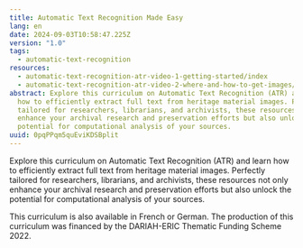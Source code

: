 ```yaml
---
title: Automatic Text Recognition Made Easy
lang: en
date: 2024-09-03T10:58:47.225Z
version: "1.0"
tags:
  - automatic-text-recognition
resources:
  - automatic-text-recognition-atr-video-1-getting-started/index
  - automatic-text-recognition-atr-video-2-where-and-how-to-get-images/index
abstract: Explore this curriculum on Automatic Text Recognition (ATR) and learn
  how to efficiently extract full text from heritage material images. Perfectly
  tailored for researchers, librarians, and archivists, these resources not only
  enhance your archival research and preservation efforts but also unlock the
  potential for computational analysis of your sources.
uuid: 0pqPPqm5quEviKDSBplit
---
```

Explore this curriculum on Automatic Text Recognition (ATR) and learn how to efficiently extract full text from heritage material images. Perfectly tailored for researchers, librarians, and archivists, these resources not only enhance your archival research and preservation efforts but also unlock the potential for computational analysis of your sources.



This curriculum is also available in French or German.  The production of this curriculum was financed by the DARIAH-ERIC Thematic Funding Scheme 2022.
